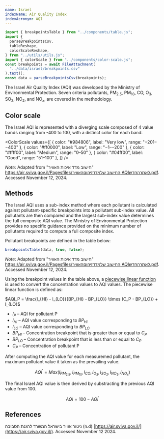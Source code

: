 ```yaml
---
name: Israel
indexName: Air Quality Index
indexAcronym: AQI
---
```


```js
import { breakpointsTable } from "../components/table.js";
import {
  parseBreakpointsCsv,
  tableReshape,
  colorScaleReshape,
} from "../utils/utils.js";
import { colorScale } from "../components/color-scale.js";
const breakpoints = await FileAttachment(
  "../data/israel/breakpoints.csv"
).text();
const data = parseBreakpointsCsv(breakpoints);
```

The Israel Air Quality Index (AQI) was developed by the Ministry of Environmental Protection. Seven criteria pollutants, PM<sub>2.5</sub>, PM<sub>10</sub>, CO, O<sub>3</sub>, SO<sub>2</sub>, NO<sub>2</sub>, and NO<sub>x</sub>, are covered in the methodology.

## Color scale


<ColorScaleImg countryCode="IL" />

The Israel AQI is represented with a diverging scale composed of 4 value bands ranging from -400 to 100, with a distinct color for each band.


<ColorScale
  values={[
    { color: "#984806", label: "Very low", range: "−201–−400" },
    { color: "#ff0000", label: "Low", range: "−1–−200" },
    { color: "#ffff00", label: "Medium", range: "0–50" },
    { color: "#04ff00", label: "Good", range: "51–100" },
  ]}
/>

_Note_: Adapted from "חישוב מדד איכות האוויר" [https://air.sviva.gov.il/Pagesfiles/החישוב שלמדדזיהוםהאוויר AQIלאתרהחדש.pdf](https://air.sviva.gov.il/Pagesfiles/%D7%94%D7%97%D7%99%D7%A9%D7%95%D7%91%20%D7%A9%D7%9C%20%D7%9E%D7%93%D7%93%20%D7%96%D7%99%D7%94%D7%95%D7%9D%20%D7%94%D7%90%D7%95%D7%95%D7%99%D7%A8%20AQI%20%D7%9C%D7%90%D7%AA%D7%A8%20%D7%94%D7%97%D7%93%D7%A9.pdf). Accessed November 12, 2024.

## Methods

The Israel AQI uses a sub-index method where each pollutant is calculated against pollutant-specific breakpoints into a pollutant sub-index value. All pollutants are then compared and the largest sub-index value determines the full composite AQI value. The Ministry of Environmental Protection provides no specific guidance provided on the minimum number of pollutants required to compute a full composite index.

Pollutant breakpoints are defined in the table below:

```js
breakpointsTable(data, true, false);
```

_Note_: Adapted from "חישוב מדד איכות האוויר" [https://air.sviva.gov.il/Pagesfiles/החישוב שלמדדזיהוםהאוויר AQIלאתרהחדש.pdf](https://air.sviva.gov.il/Pagesfiles/%D7%94%D7%97%D7%99%D7%A9%D7%95%D7%91%20%D7%A9%D7%9C%20%D7%9E%D7%93%D7%93%20%D7%96%D7%99%D7%94%D7%95%D7%9D%20%D7%94%D7%90%D7%95%D7%95%D7%99%D7%A8%20AQI%20%D7%9C%D7%90%D7%AA%D7%A8%20%D7%94%D7%97%D7%93%D7%A9.pdf). Accessed November 12, 2024.

Using the breakpoint values in the table above, a [piecewise linear function](/methods#piecewise-linear-function) is used to convert the concentration values to AQI values. The piecewise linear function is defined as:

$AQI_P = \frac{I_{HI} - I_{LO}}{BP_{HI} - BP_{LO}} \times (C_P - BP_{LO}) + I_{LO}$

- $I_P$ – AQI for pollutant P
- $I_{HI}$ – AQI value corresponding to $BP_{HI}$
- $I_{LO}$ – AQI value corresponding to $BP_{LO}$
- $BP_{HI}$ – Concentration breakpoint that is greater than or equal to $C_P$
- $BP_{LO}$ – Concentration breakpoint that is less than or equal to $C_P$
- $C_P$ – Concentration of pollutant P

After computing the AQI value for each measuremed pollutant, the maximum pollutant value it taken as the prevailing value.

$$
{AQI{^\prime}} = {Max}({I}_{PM_{2.5}},{I}_{PM_{10}},{I}_{CO},{I}_{O_{3}},{I}_{SO_{2}},{I}_{NO_{2}},{I}_{NO_{x}})
$$

The final Israel AQI value is then derived by substracting the previous AQI value from 100.

$$
AQI = 100 - AQI{^\prime}
$$

## References

ניטור אוויר בישראל המשרד להגנת הסביבה (n.d) [https://air.sviva.gov.il/](https://air.sviva.gov.il/). Accessed November 12 2024.
